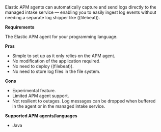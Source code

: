 

Elastic APM agents can automatically capture and send logs directly to the managed intake service &mdash; enabling you to
easily ingest log events without needing a separate log shipper like ((filebeat)).

**Requirements**

The Elastic APM agent for your programming language.

**Pros**

* Simple to set up as it only relies on the APM agent.
* No modification of the application required.
* No need to deploy ((filebeat)).
* No need to store log files in the file system.

**Cons**

* Experimental feature.
* Limited APM agent support.
* Not resilient to outages. Log messages can be dropped when buffered in the agent or in the managed intake service.

**Supported APM agents/languages**

* Java

